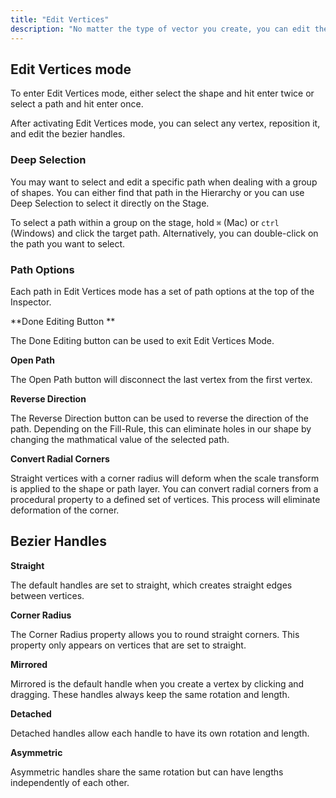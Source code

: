 ```yaml
---
title: "Edit Vertices"
description: "No matter the type of vector you create, you can edit the vertices by changing their position or handles in both design and animate mode."
---
```


## Edit Vertices mode

To enter Edit Vertices mode, either select the shape and hit enter twice or select a path and hit enter once.

After activating Edit Vertices mode, you can select any vertex, reposition it, and edit the bezier handles.

### Deep Selection

You may want to select and edit a specific path when dealing with a group of shapes. You can either find that path in the Hierarchy or you can use Deep Selection to select it directly on the Stage.

To select a path within a group on the stage, hold `⌘` (Mac) or `ctrl` (Windows) and click the target path. Alternatively, you can double-click on the path you want to select.

### Path Options

Each path in Edit Vertices mode has a set of path options at the top of the Inspector. 

**Done Editing Button **

The Done Editing button can be used to exit Edit Vertices Mode.

**Open Path**

The Open Path button will disconnect the last vertex from the first vertex.

**Reverse Direction**

The Reverse Direction button can be used to reverse the direction of the path. Depending on the Fill-Rule, this can eliminate holes in our shape by changing the mathmatical value of the selected path.

**Convert Radial Corners**

Straight vertices with a corner radius will deform when the scale transform is applied to the shape or path layer. You can convert radial corners from a procedural property to a defined set of vertices. This process will eliminate deformation of the corner.

## Bezier Handles

**‌Straight**

‌The default handles are set to straight, which creates straight edges between vertices.

**Corner Radius**

The Corner Radius property allows you to round straight corners. This property only appears on vertices that are set to straight.

**‌Mirrored**

‌Mirrored is the default handle when you create a vertex by clicking and dragging. These handles always keep the same rotation and length.

**‌Detached‌**

Detached handles allow each handle to have its own rotation and length.

**‌Asymmetric**

‌Asymmetric handles share the same rotation but can have lengths independently of each other.